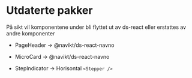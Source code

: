 
<Meta title="ds-react(deprecated)/intro" />

# Utdaterte pakker

På sikt vil komponentene under bli flyttet ut av ds-react eller erstattes av andre komponenter

- PageHeader -> @navikt/ds-react-navno
- MicroCard -> @navikt/ds-react-navno

- StepIndicator -> Horisontal `<Stepper />`
